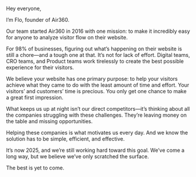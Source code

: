 
Hey everyone,

I’m Flo, founder of Air360.

Our team started Air360 in 2016 with one mission: to make it incredibly easy for anyone to analyze visitor flow on their website.

For 98% of businesses, figuring out what’s happening on their website is still a chore—and a tough one at that. It’s not for lack of effort. Digital teams, CRO teams, and Product teams work tirelessly to create the best possible experience for their visitors.

We believe your website has one primary purpose: to help your visitors achieve what they came to do with the least amount of time and effort. Your visitors’ and customers’ time is precious. You only get one chance to make a great first impression.

What keeps us up at night isn’t our direct competitors—it’s thinking about all the companies struggling with these challenges. They’re leaving money on the table and missing opportunities.

Helping these companies is what motivates us every day. And we know the solution has to be simple, efficient, and effective.

It’s now 2025, and we’re still working hard toward this goal. We’ve come a long way, but we believe we’ve only scratched the surface.

The best is yet to come.

<Signature />
